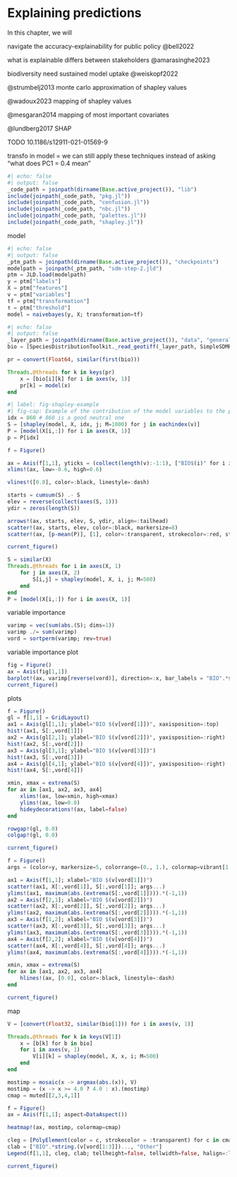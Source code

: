 # Explaining predictions {#sec-explanations}

In this chapter, we will

navigate the accuracy-explainability for public policy @bell2022

what is explainable differs between stakeholders @amarasinghe2023

biodiversity need sustained model uptake @weiskopf2022

@strumbelj2013 monte carlo approximation of shapley values

@wadoux2023 mapping of shapley values

@mesgaran2014 mapping of most important covariates

@lundberg2017 SHAP

TODO 10.1186/s12911-021-01569-9

transfo in model = we can still apply these techniques instead of asking "what does PC1 = 0.4 mean"

```julia
#| echo: false
#| output: false
_code_path = joinpath(dirname(Base.active_project()), "lib")
include(joinpath(_code_path, "pkg.jl"))
include(joinpath(_code_path, "confusion.jl"))
include(joinpath(_code_path, "nbc.jl"))
include(joinpath(_code_path, "palettes.jl"))
include(joinpath(_code_path, "shapley.jl"))
```

model

```julia
#| echo: false
#| output: false
_ptm_path = joinpath(dirname(Base.active_project()), "checkpoints")
modelpath = joinpath(_ptm_path, "sdm-step-2.jld")
ptm = JLD.load(modelpath)
y = ptm["labels"]
X = ptm["features"]
v = ptm["variables"]
tf = ptm["transformation"]
τ = ptm["threshold"]
model = naivebayes(y, X; transformation=tf)
```

```julia
#| echo: false
#| output: false
_layer_path = joinpath(dirname(Base.active_project()), "data", "general", "layers.tiff")
bio = [SpeciesDistributionToolkit._read_geotiff(_layer_path, SimpleSDMResponse; bandnumber=i) for i in v]

pr = convert(Float64, similar(first(bio)))

Threads.@threads for k in keys(pr)
    x = [bio[i][k] for i in axes(v, 1)]
    pr[k] = model(x)
end
```

```julia
#| label: fig-shapley-example
#| fig-cap: Example of the contribution of the model variables to the prediction. The dashed line indicates the average prediction across all instances, and each arrow shows how the value of the feature for this instance moves the prediction, in an additive way. The length of each arrow is the Shapley value for this feature in this instance. The final prediction (in this case, how much higher/lower than the average) is given in a red cirle.
idx = 860 # 860 is a good neutral one
S = [shapley(model, X, idx, j; M=1000) for j in eachindex(v)]
P = [model(X[i,:]) for i in axes(X, 1)]
p = P[idx]

f = Figure()

ax = Axis(f[1,1], yticks = (collect(length(v):-1:1), ["BIO$(i)" for i in v]))
xlims!(ax, low=-0.6, high=0.6)

vlines!([0.0], color=:black, linestyle=:dash)

starts = cumsum(S) .- S
elev = reverse(collect(axes(S, 1)))
ydir = zeros(length(S))

arrows!(ax, starts, elev, S, ydir, align=:tailhead)
scatter!(ax, starts, elev, color=:black, markersize=8)
scatter!(ax, [p-mean(P)], [1], color=:transparent, strokecolor=:red, strokewidth=3, markersize=25)

current_figure()
```


```julia
S = similar(X)
Threads.@threads for i in axes(X, 1)
    for j in axes(X, 2)
        S[i,j] = shapley(model, X, i, j; M=500)
    end
end
P = [model(X[i,:]) for i in axes(X, 1)]
```

variable importance

```julia
varimp = vec(sum(abs.(S); dims=1))
varimp ./= sum(varimp)
vord = sortperm(varimp; rev=true)
```

variable importance plot

```julia
fig = Figure()
ax = Axis(fig[1,1])
barplot!(ax, varimp[reverse(vord)], direction=:x, bar_labels = "BIO".*string.(v[reverse(vord)]), flip_labels_at = 0.05)
current_figure()
```

plots

```julia
f = Figure()
gl = f[1,1] = GridLayout()
ax1 = Axis(gl[1,1]; ylabel="BIO $(v[vord[1]])", xaxisposition=:top)
hist!(ax1, S[:,vord[1]])
ax2 = Axis(gl[2,1]; ylabel="BIO $(v[vord[2]])", yaxisposition=:right)
hist!(ax2, S[:,vord[2]])
ax3 = Axis(gl[3,1]; ylabel="BIO $(v[vord[3]])")
hist!(ax3, S[:,vord[3]])
ax4 = Axis(gl[4,1]; ylabel="BIO $(v[vord[4]])", yaxisposition=:right)
hist!(ax4, S[:,vord[4]])

xmin, xmax = extrema(S)
for ax in [ax1, ax2, ax3, ax4]
    xlims!(ax, low=xmin, high=xmax)
    ylims!(ax, low=0.0)
    hideydecorations!(ax, label=false)
end

rowgap!(gl, 0.0)
colgap!(gl, 0.0)

current_figure()
```


```julia
f = Figure()
args = (color=y, markersize=5, colorrange=(0., 1.), colormap=vibrant[1:2])

ax1 = Axis(f[1,1]; xlabel="BIO $(v[vord[1]])")
scatter!(ax1, X[:,vord[1]], S[:,vord[1]]; args...)
ylims!(ax1, maximum(abs.(extrema(S[:,vord[1]]))).*(-1,1))
ax2 = Axis(f[2,1]; xlabel="BIO $(v[vord[2]])")
scatter!(ax2, X[:,vord[2]], S[:,vord[2]]; args...)
ylims!(ax2, maximum(abs.(extrema(S[:,vord[2]]))).*(-1,1))
ax3 = Axis(f[1,2]; xlabel="BIO $(v[vord[3]])")
scatter!(ax3, X[:,vord[3]], S[:,vord[3]]; args...)
ylims!(ax3, maximum(abs.(extrema(S[:,vord[3]]))).*(-1,1))
ax4 = Axis(f[2,2]; xlabel="BIO $(v[vord[4]])")
scatter!(ax4, X[:,vord[4]], S[:,vord[4]]; args...)
ylims!(ax4, maximum(abs.(extrema(S[:,vord[4]]))).*(-1,1))

xmin, xmax = extrema(S)
for ax in [ax1, ax2, ax3, ax4]
    hlines!(ax, [0.0], color=:black, linestyle=:dash)
end

current_figure()
```

map

```julia
V = [convert(Float32, similar(bio[1])) for i in axes(v, 1)]

Threads.@threads for k in keys(V[1])
    x = [b[k] for b in bio]
    for i in axes(v, 1)
        V[i][k] = shapley(model, X, x, i; M=500)
    end
end
```

```julia
mostimp = mosaic(x -> argmax(abs.(x)), V)
mostimp = (x -> x >= 4.0 ? 4.0 : x).(mostimp)
cmap = muted[[2,3,4,1]]

f = Figure()
ax = Axis(f[1,1]; aspect=DataAspect())

heatmap!(ax, mostimp, colormap=cmap)

cleg = [PolyElement(color = c, strokecolor = :transparent) for c in cmap]
clab = ["BIO".*string.(v[vord[1:3]])..., "Other"]
Legend(f[1,1], cleg, clab; tellheight=false, tellwidth=false, halign=:left, valign=:top, margin=(10, 10, 10, 10))

current_figure()
```